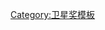 {{Navbox
| name       = 卫星奖最佳电影男配角
| title      = [[衛星獎最佳男配角|卫星奖最佳电影男配角]]
| state      = {{{state|autocollapse}}}
| listclass  = hlist

| group1     = 音乐或喜剧<br />（1996至2005年，已停颁）
| list1      = 
* [[小库珀·古丁]]（1996）
* [[鲁伯特·埃弗里特]]（1997）
* [[比爾·莫瑞]]（1998）
* [[威廉·霍尔·梅西]]（1999）
* [[威廉·達佛]]（2000）
* [[吉姆·布勞德本特]]（2001）
* Michael Constantine（2002）
* [[尤金·列维]]（2003）
* [[托马斯·哈登·丘奇]]（2004）
* [[方·基默]]（2005)

| group2 = 戏剧<br />（1996至2005年，已停颁）
| list2  = 
* [[阿明·穆勒-施塔尔]]（1996）
* [[畢·雷諾斯]]（1997）
* [[唐纳德·萨瑟兰]]（1998）
* [[哈里·林尼科斯]]（1999）
* [[布魯斯·格林伍德]]（2000）
* [[本·金斯利]]（2001）
* [[丹尼斯·赫柏特]]（2002）
* [[杰曼·翰苏]]（2003）
* [[克里斯托弗·沃肯]]（2004）
* [[丹尼·休斯頓]]（2005）

| group3 = 电影<br />（2006年至今）
| list3  = 
* [[莱昂纳多·迪卡普里奥]]（2006）
* [[卡西·阿弗莱克]] / [[湯姆·威爾金森]]（2007）
* [[迈克尔·珊农]]（2008）
* [[克里斯托弗·瓦尔兹]]（2009）
* [[克里斯汀·貝爾]]（2010）
* [[艾伯特·布鲁克斯]]（2011）
* [[哈維爾·巴登]]（2012）
* [[杰瑞德·莱托]]（2013）
* [[J·K·西蒙斯]]（2014）
* [[克里斯汀·貝爾]]（2015）
* [[傑夫·布里吉]]（2016)
* [[山姆·洛克威尔]] (2017)
* [[理查·E·格蘭特]] (2018)
* [[威廉·達佛]] (2019)
* [[查德維克·博斯曼]] (2020)

}}<noinclude>
{{collapsible option}}
[[Category:卫星奖模板]]
</noinclude>
